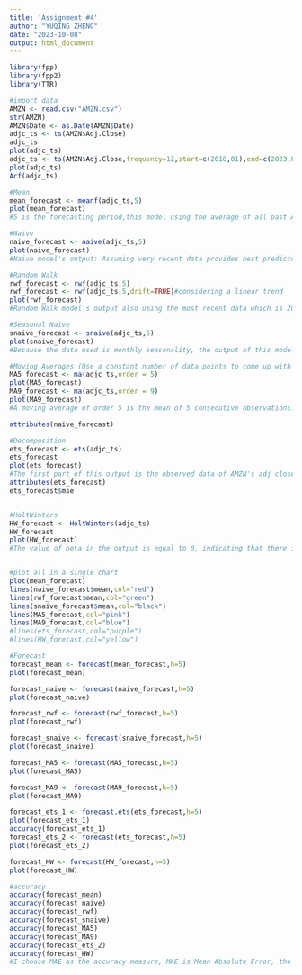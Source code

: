 ---
title: 'Assignment #4'
author: "YUQING ZHENG"
date: "2023-10-08"
output: html_document
---

```{r}
library(fpp)
library(fpp2)
library(TTR)

#import data
AMZN <- read.csv("AMZN.csv")
str(AMZN)
AMZN$Date <- as.Date(AMZN$Date)
adjc_ts <- ts(AMZN$Adj.Close)
adjc_ts
plot(adjc_ts)
adjc_ts <- ts(AMZN$Adj.Close,frequency=12,start=c(2018,01),end=c(2023,09))
plot(adjc_ts)
Acf(adjc_ts)

#Mean
mean_forecast <- meanf(adjc_ts,5)
plot(mean_forecast)
#5 is the forecasting period,this model using the average of all past Adj Close price data from AMZN data from January 2018 to September 2023, and use this average to predict the value of Adj Close price for the next five months. The shaded area is depends on confidence interval.

#Naive
naive_forecast <- naive(adjc_ts,5)
plot(naive_forecast)
#Naive model's output: Assuming very recent data provides best predictors of the future, this model using 2023 September's data to predict the next five month's adj close price.

#Random Walk
rwf_forecast <- rwf(adjc_ts,5)
rwf_forecast <- rwf(adjc_ts,5,drift=TRUE)#considering a linear trend
plot(rwf_forecast)
#Random Walk model's output also using the most recent data which is 2023 September's data to predict next five month's adj close price.

#Seasonal Naive
snaive_forecast <- snaive(adjc_ts,5)
plot(snaive_forecast)
#Because the data used is monthly seasonality, the output of this model use the last observation month, September 2023, to predict the next 5 months.

#Moving Averages (Use a constant number of data points to come up with first forecast)
MA5_forecast <- ma(adjc_ts,order = 5)
plot(MA5_forecast)
MA9_forecast <- ma(adjc_ts,order = 9)
plot(MA9_forecast)
#A moving average of order 5 is the mean of 5 consecutive observations. The most recent moving average values provides a forecast for the next five months. In the output we can see the MA_9 is more smoother compared to the MA_5 line.

attributes(naive_forecast)

#Decomposition
ets_forecast <- ets(adjc_ts)
ets_forecast
plot(ets_forecast)
#The first part of this output is the observed data of AMZN's adj close price. The level of the second part represents the trend of the data, indicating that there is an overall upward trend during this period, and the trend has declined after 2022. The level estimate is then used to forecast future values.
attributes(ets_forecast)
ets_forecast$mse


#HoltWinters
HW_forecast <- HoltWinters(adjc_ts)
HW_forecast
plot(HW_forecast)
#The value of beta in the output is equal to 0, indicating that there is no obvious trend. This model pays more attention to new data points. It can be seen from gamma that it is sensitive to seasonal.


#plot all in a single chart
plot(mean_forecast)
lines(naive_forecast$mean,col="red")
lines(rwf_forecast$mean,col="green")
lines(snaive_forecast$mean,col="black")
lines(MA5_forecast,col="pink")
lines(MA9_forecast,col="blue")
#lines(ets_forecast,col="purple")
#lines(HW_forecast,col="yellow")

#Forecast
forecast_mean <- forecast(mean_forecast,h=5)
plot(forecast_mean)

forecast_naive <- forecast(naive_forecast,h=5)
plot(forecast_naive)

forecast_rwf <- forecast(rwf_forecast,h=5)
plot(forecast_rwf)

forecast_snaive <- forecast(snaive_forecast,h=5)
plot(forecast_snaive)

forecast_MA5 <- forecast(MA5_forecast,h=5)
plot(forecast_MA5)

forecast_MA9 <- forecast(MA9_forecast,h=5)
plot(forecast_MA9)

forecast_ets_1 <- forecast.ets(ets_forecast,h=5)
plot(forecast_ets_1)
accuracy(forecast_ets_1)
forecast_ets_2 <- forecast(ets_forecast,h=5)
plot(forecast_ets_2)

forecast_HW <- forecast(HW_forecast,h=5)
plot(forecast_HW)

#accuracy
accuracy(forecast_mean)
accuracy(forecast_naive)
accuracy(forecast_rwf)
accuracy(forecast_snaive)
accuracy(forecast_MA5)
accuracy(forecast_MA9)
accuracy(forecast_ets_2)
accuracy(forecast_HW)
#I choose MAE as the accuracy measure, MAE is Mean Absolute Error, the smaller its value, the better, indicating that the model’s prediction is more accurate. Through comparison, the model forecast_MA9's MAE=1.374329, is the smallest of all models. it can be concluded that forecast_MA9 is the best model.

```

